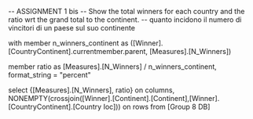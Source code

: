 -- ASSIGNMENT 1 bis
-- Show the total winners for each country and the ratio wrt the grand total to the continent.
-- quanto incidono il numero di vincitori di un paese sul suo continente

with member n_winners_continent as
([Winner].[CountryContinent].currentmember.parent, [Measures].[N_Winners])

member ratio as 
[Measures].[N_Winners] / n_winners_continent,
format_string = "percent"

select {[Measures].[N_Winners], ratio} on columns,
NONEMPTY(crossjoin([Winner].[Continent].[Continent],[Winner].[CountryContinent].[Country Ioc])) on rows
from [Group 8 DB]